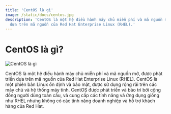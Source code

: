 ```yaml
---
title: 'CentOS là gì'
image: /static/docs/centos.jpg
description: 'CentOS là một hệ điều hành máy chủ miễn phí và mã nguồn mở, được phát triển
  dựa trên mã nguồn của Red Hat Enterprise Linux (RHEL).'
---
```


# CentOS là gì?

![CentOS là gì](/static/docs/centos.jpg)

CentOS là một hệ điều hành máy chủ miễn phí và mã nguồn mở, được phát triển dựa
trên mã nguồn của Red Hat Enterprise Linux (RHEL). CentOS là một phiên bản Linux
ổn định và bảo mật, được sử dụng rộng rãi trên các máy chủ và hệ thống máy tính.
CentOS được phát triển và bảo trì bởi cộng đồng người dùng toàn cầu, và cung cấp
các tính năng và ứng dụng giống như RHEL nhưng không có các tính năng doanh
nghiệp và hỗ trợ khách hàng của Red Hat.
